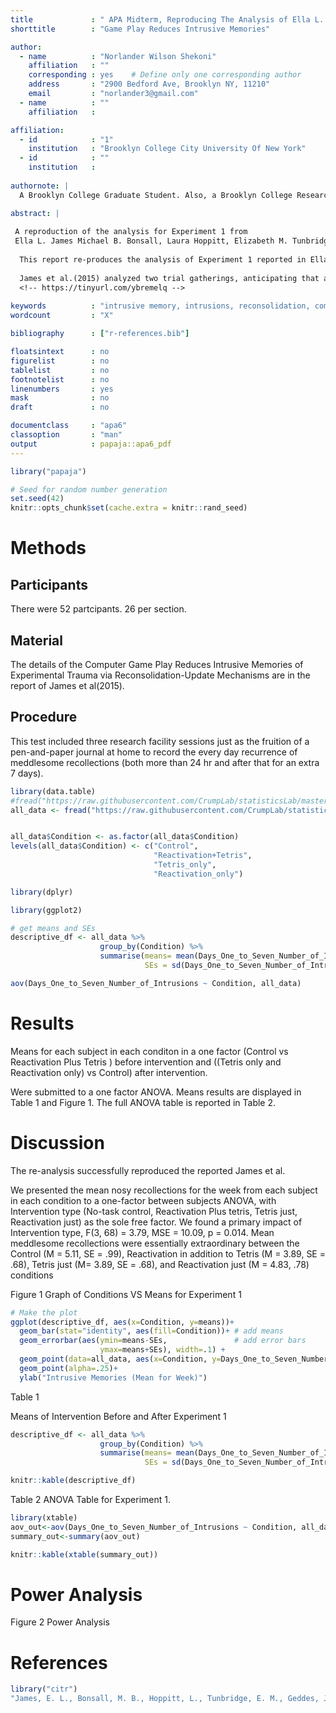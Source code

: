 ```yaml
---
title             : " APA Midterm, Reproducing The Analysis of Ella L. James et al(2015)"
shorttitle        : "Game Play Reduces Intrusive Memories"

author: 
  - name          : "Norlander Wilson Shekoni"
    affiliation   : ""
    corresponding : yes    # Define only one corresponding author
    address       : "2900 Bedford Ave, Brooklyn NY, 11210"
    email         : "norlander3@gmail.com"
  - name          : "" 
    affiliation   : 

affiliation:
  - id            : "1"
    institution   : "Brooklyn College City University Of New York"
  - id            : ""
    institution   : 
    
authornote: |
  A Brooklyn College Graduate Student. Also, a Brooklyn College Research Assistant. 

abstract: |
 
 A reproduction of the analysis for Experiment 1 from
 Ella L. James Michael B. Bonsall, Laura Hoppitt, Elizabeth M. Tunbridge, John R. Geddes, Amy L. Milton. 
 
  This report re-produces the analysis of Experiment 1 reported in Ella L.James and John R. Geddes (2015). The data was downloaded from ("https://raw.githubusercontent.com/CrumpLab/statisticsLab/master/data/Jamesetal2015Experiment2.csv") 
  
  James et al.(2015) analyzed two trial gatherings, anticipating that a gathering that finished a memory-reactivation task in addition to Tetris amusement play would demonstrate a lower recurrence of meddling recollections of an awful film, compared with a control bunch given no undertakings. The reactivation-in addition to Tetris gathering (n = 26) finished a memory-reactivation task—introduction of 11 film stills pursued by a filler task for 10 min and afterward played Tetris for 12 min. The control gathering (n = 26) was neither given the memory-reactivation task nor played Tetris; rather, after the 10-min filler task, they had a 12-min break in which there was no undertaking. Along these lines, the two gatherings kept on chronicle meddling recollections for 7 (Days 1– 7). they predicted that reconsolidation of a reactivated visual memory of experimental trauma could be disrupted by engaging in a visuospatial task that would compete for visual working memory resources. 
  <!-- https://tinyurl.com/ybremelq -->
  
keywords          : "intrusive memory, intrusions, reconsolidation, computer game, involuntary memory, trauma film, mental imagery, emotion, open data, open materials"
wordcount         : "X"

bibliography      : ["r-references.bib"]

floatsintext      : no
figurelist        : no
tablelist         : no
footnotelist      : no
linenumbers       : yes
mask              : no
draft             : no

documentclass     : "apa6"
classoption       : "man"
output            : papaja::apa6_pdf
---
```


```r
library("papaja")
```

```r
# Seed for random number generation
set.seed(42)
knitr::opts_chunk$set(cache.extra = knitr::rand_seed)
```



# Methods
 <!-- 21-word solution (Simmons, Nelson & Simonsohn, 2012; retrieved from http://ssrn.com/abstract=2160588) -->

## Participants
There were 52 partcipants. 26 per section.  

## Material
The details of the Computer Game Play Reduces Intrusive Memories of Experimental Trauma via Reconsolidation-Update Mechanisms are in the report of James et al(2015). 

## Procedure
This test included three research facility sessions just as the fruition of a pen-and-paper journal at home to record the every day recurrence of meddlesome recollections (both more than 24 hr and after that for an extra 7 days).

```r
library(data.table)
#fread("https://raw.githubusercontent.com/CrumpLab/statisticsLab/master/data/Jamesetal2015Experiment2.csv")
all_data <- fread("https://raw.githubusercontent.com/CrumpLab/statisticsLab/master/data/Jamesetal2015Experiment2.csv")


all_data$Condition <- as.factor(all_data$Condition)
levels(all_data$Condition) <- c("Control",
                                "Reactivation+Tetris", 
                                "Tetris_only",
                                "Reactivation_only")

library(dplyr)

library(ggplot2)

# get means and SEs
descriptive_df <- all_data %>% 
                    group_by(Condition) %>% 
                    summarise(means= mean(Days_One_to_Seven_Number_of_Intrusions),
                              SEs = sd(Days_One_to_Seven_Number_of_Intrusions)/sqrt(length(Days_One_to_Seven_Number_of_Intrusions)))

aov(Days_One_to_Seven_Number_of_Intrusions ~ Condition, all_data)

```


# Results
Means for each subject in each conditon in a one factor (Control vs Reactivation Plus Tetris ) before intervention and ((Tetris only and Reactivation only) vs Control) after intervention.

Were submitted to a one factor ANOVA. Means results are displayed in Table 1 and Figure 1. The full ANOVA table is reported in Table 2. 


# Discussion
The re-analysis successfully reproduced the reported James et al. 

We presented the mean nosy recollections for the week from each subject in each condition to a one-factor between subjects ANOVA, with Intervention type (No-task control, Reactivation Plus tetris, Tetris just, Reactivation just) as the sole free factor. We found a primary impact of Intervention type, F(3, 68) = 3.79, MSE = 10.09, p = 0.014. Mean meddlesome recollections were essentially extraordinary between the Control (M = 5.11, SE = .99), Reactivation in addition to Tetris (M = 3.89, SE = .68), Tetris just (M= 3.89, SE = .68), and Reactivation just (M = 4.83, .78) conditions 


\newpage
Figure 1 
Graph of Conditions VS Means for Experiment 1
```r
# Make the plot
ggplot(descriptive_df, aes(x=Condition, y=means))+ 
  geom_bar(stat="identity", aes(fill=Condition))+ # add means
  geom_errorbar(aes(ymin=means-SEs,               # add error bars
                    ymax=means+SEs), width=.1) +
  geom_point(data=all_data, aes(x=Condition, y=Days_One_to_Seven_Number_of_Intrusions), alpha=.5)+
  geom_point(alpha=.25)+
  ylab("Intrusive Memories (Mean for Week)")
```

\newpage
Table 1 

Means of Intervention Before and After Experiment 1

```r
descriptive_df <- all_data %>% 
                    group_by(Condition) %>% 
                    summarise(means= mean(Days_One_to_Seven_Number_of_Intrusions),
                              SEs = sd(Days_One_to_Seven_Number_of_Intrusions)/sqrt(length(Days_One_to_Seven_Number_of_Intrusions)))

knitr::kable(descriptive_df)


```

\newpage

Table 2 
ANOVA Table for Experiment 1. 

```r


library(xtable)
aov_out<-aov(Days_One_to_Seven_Number_of_Intrusions ~ Condition, all_data)
summary_out<-summary(aov_out)

knitr::kable(xtable(summary_out))
```


\newpage 

# Power Analysis 
Figure 2 
Power Analysis 


\newpage

# References
```r
library("citr")
"James, E. L., Bonsall, M. B., Hoppitt, L., Tunbridge, E. M., Geddes, J. R., Milton, A. L., & Holmes, E. A. (2015). Computer Game Play Reduces Intrusive Memories of Experimental Trauma via Reconsolidation-Update Mechanisms. Psychological Science, 26(8), 1201-1215. doi:10.1177/0956797615583071"

 
```
\begingroup
\setlength{\parindent}{-0.5in}
\setlength{\leftskip}{0.5in}

<div id = "refs"></div>
\endgroup

